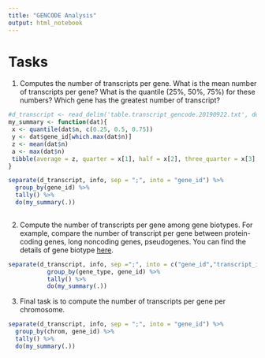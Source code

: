 ```yaml
---
title: "GENCODE Analysis"
output: html_notebook
---
```


# Tasks

1. Computes the number of transcripts per gene. What is the mean number of transcripts per gene? What is the quantile (25%, 50%, 75%) for these numbers? Which gene has the greatest number of transcript?

```r
#d_transcript <- read_delim('table.transcript_gencode.20190922.txt', delim='\t')
my_summary <- function(dat){
 x <- quantile(dat$n, c(0.25, 0.5, 0.75))
 y <- dat$gene_id[which.max(dat$n)]
 z <- mean(dat$n)
 a <- max(dat$n)
 tibble(average = z, quarter = x[1], half = x[2], three_quarter = x[3], largest_transcript_gene = y, number_of_largest_transcript_gene = a)
}

separate(d_transcript, info, sep = ";", into = "gene_id") %>%
  group_by(gene_id) %>%
  tally() %>%
  do(my_summary(.))
  
```

2. Compute the number of transcripts per gene among gene biotypes. For example, compare the number of transcript per gene between protein-coding genes, long noncoding genes, pseudogenes. You can find the details of gene biotype [here](https://www.gencodegenes.org/pages/biotypes.html).

```r
separate(d_transcript, info, sep =";", into = c("gene_id","transcript_id", "gene_type")) %>%
           group_by(gene_type, gene_id) %>%
           tally() %>%
           do(my_summary(.))
```

3. Final task is to compute the number of transcripts per gene per chromosome.

```r
separate(d_transcript, info, sep = ";", into = "gene_id") %>%
  group_by(chrom, gene_id) %>%
  tally() %>%
  do(my_summary(.))
  
```


